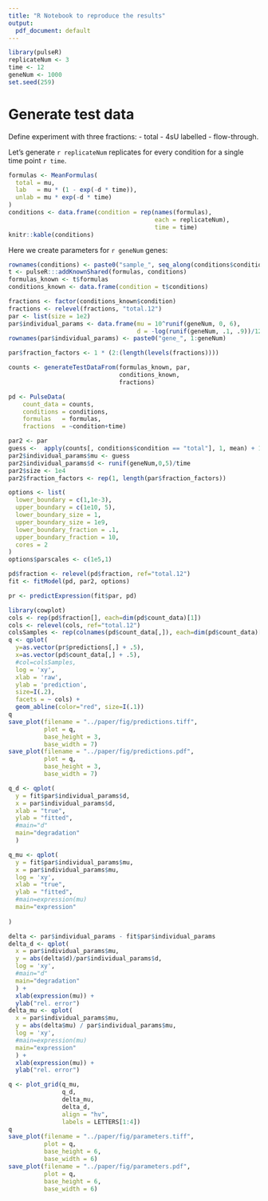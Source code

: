 ```yaml
---
title: "R Notebook to reproduce the results"
output:
  pdf_document: default
---
```


```r
library(pulseR)
replicateNum <- 3
time <- 12
geneNum <- 1000
set.seed(259)
```

# Generate test data

Define experiment with three fractions:
- total
- 4sU labelled
- flow-through.

Let's generate `r replicateNum` replicates for every condition for a single time point `r time`.

```r
formulas <- MeanFormulas(
  total = mu,
  lab   = mu * (1 - exp(-d * time)),
  unlab = mu * exp(-d * time)
)
conditions <- data.frame(condition = rep(names(formulas),
                                         each = replicateNum),
                                         time = time)
knitr::kable(conditions)

```

Here we create parameters for `r geneNum` genes:
```r
rownames(conditions) <- paste0("sample_", seq_along(conditions$condition))
t <- pulseR:::addKnownShared(formulas, conditions)
formulas_known <- t$formulas
conditions_known <- data.frame(condition = t$conditions)

fractions <- factor(conditions_known$condition)
fractions <- relevel(fractions, "total.12")
par <- list(size = 1e2)
par$individual_params <- data.frame(mu = 10^runif(geneNum, 0, 6),
                                    d = -log(runif(geneNum, .1, .9))/12)
rownames(par$individual_params) <- paste0("gene_", 1:geneNum)

par$fraction_factors <- 1 * (2:(length(levels(fractions))))
```

```r
counts <- generateTestDataFrom(formulas_known, par,
                               conditions_known,
                               fractions)

pd <- PulseData(
    count_data = counts,
    conditions = conditions,
    formulas   = formulas,
    fractions  = ~condition+time)
```

```r

par2 <- par
guess <-  apply(counts[, conditions$condition == "total"], 1, mean) + 1
par2$individual_params$mu <- guess
par2$individual_params$d <- runif(geneNum,0,5)/time
par2$size <- 1e4
par2$fraction_factors <- rep(1, length(par$fraction_factors))

options <- list(
  lower_boundary = c(1,1e-3),
  upper_boundary = c(1e10, 5),
  lower_boundary_size = 1,
  upper_boundary_size = 1e9,
  lower_boundary_fraction = .1,
  upper_boundary_fraction = 10,
  cores = 2
)
options$parscales <- c(1e5,1)

pd$fraction <- relevel(pd$fraction, ref="total.12")
fit <- fitModel(pd, par2, options)
```
```r

pr <- predictExpression(fit$par, pd)
```

```r
library(cowplot)
cols <- rep(pd$fraction[], each=dim(pd$count_data)[1])
cols <- relevel(cols, ref="total.12")
colsSamples <- rep(colnames(pd$count_data[,]), each=dim(pd$count_data)[1])
q <- qplot(
  y=as.vector(pr$predictions[,] + .5),
  x=as.vector(pd$count_data[,] + .5),
  #col=colsSamples,
  log = 'xy',
  xlab = 'raw',
  ylab = 'prediction',
  size=I(.2),
  facets = ~ cols) + 
  geom_abline(color="red", size=I(.1))
q
save_plot(filename = "../paper/fig/predictions.tiff", 
          plot = q,
          base_height = 3,
          base_width = 7)
save_plot(filename = "../paper/fig/predictions.pdf", 
          plot = q,
          base_height = 3,
          base_width = 7)
```

```r
q_d <- qplot(
  y = fit$par$individual_params$d,
  x = par$individual_params$d,
  xlab = "true",
  ylab = "fitted",
  #main="d"
  main="degradation"
  )

q_mu <- qplot(
  y = fit$par$individual_params$mu,
  x = par$individual_params$mu,
  log = 'xy',
  xlab = "true",
  ylab = "fitted",
  #main=expression(mu)
  main="expression"
  
)

delta <- par$individual_params - fit$par$individual_params
delta_d <- qplot(
  x = par$individual_params$mu,
  y = abs(delta$d)/par$individual_params$d,
  log = 'xy',
  #main="d"
  main="degradation"
  ) + 
  xlab(expression(mu)) + 
  ylab("rel. error")
delta_mu <- qplot(
  x = par$individual_params$mu,
  y = abs(delta$mu) / par$individual_params$mu,
  log = 'xy',
  #main=expression(mu)
  main="expression"
  ) + 
  xlab(expression(mu)) + 
  ylab("rel. error")

q <- plot_grid(q_mu,
               q_d,
               delta_mu,
               delta_d,
               align = "hv",
               labels = LETTERS[1:4])
q
save_plot(filename = "../paper/fig/parameters.tiff", 
          plot = q,
          base_height = 6,
          base_width = 6)
save_plot(filename = "../paper/fig/parameters.pdf", 
          plot = q,
          base_height = 6,
          base_width = 6)
      
```
